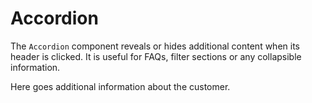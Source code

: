 
<Meta title="Atoms/Accordion" of={Accordion} />

# Accordion

The `Accordion` component reveals or hides additional content when its header is clicked. It is useful for FAQs, filter sections or any collapsible information.

<Canvas>
  <Story name="Example">
    <Accordion title="Customer Details">
      Here goes additional information about the customer.
    </Accordion>
  </Story>
</Canvas>

<ArgsTable of={Accordion} />
